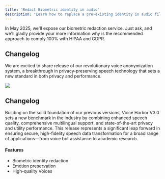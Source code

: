 ```yaml
---
title: 'Redact Biometric identity in audio'
description: "Learn how to replace a pre-existing identity in audio file using the Voice Harbor's Python SDK, while preserving Emotion and Phonetic information."
---
```

<Tip>

In May 2025, we'll expose our biometric redaction service. Just ask, and we'll gladly provide your more information why is the recommended approach to comply 100% with HIPAA and GDPR.

</Tip>

## Changelog

We are excited to share release of our revolutionary voice anonymization system, a breakthrough in privacy-preserving speech technology that sets a new standard in both privacy and performance.

<Update label="2025-05-01 Upcoming Release" description="Voice Harbor V3.0">
  <Frame>
    <img className="block" src="https://mintlify-assets.b-cdn.net/hero-light.png" />
  </Frame>

  ## Changelog

  Building on the solid foundation of our previous versions, Voice Harbor V3.0 sets a new benchmark in the industry by combining enhanced speech quality, comprehensive multilingual support, and state-of-the-art privacy and utility performance. This release represents a significant leap forward in ensuring secure, high-fidelity speech data transformation for a broad range of applications—from voice bot assistance to academic research.

  #### Features

  * Biometric identity redaction 
  * Emotion preservation
  * High-quality Voices
</Update>

